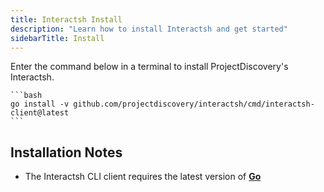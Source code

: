 ```yaml
---
title: Interactsh Install
description: "Learn how to install Interactsh and get started"
sidebarTitle: Install
---
```



<Tabs>
  <Tab title="Go">
    <Note> Enter the command below in a terminal to install ProjectDiscovery's Interactsh. </Note>

    ```bash
    go install -v github.com/projectdiscovery/interactsh/cmd/interactsh-client@latest
    ```
  </Tab>  
</Tabs>

## Installation Notes
  - The Interactsh CLI client requires the latest version of [**Go**](https://go.dev/doc/install)